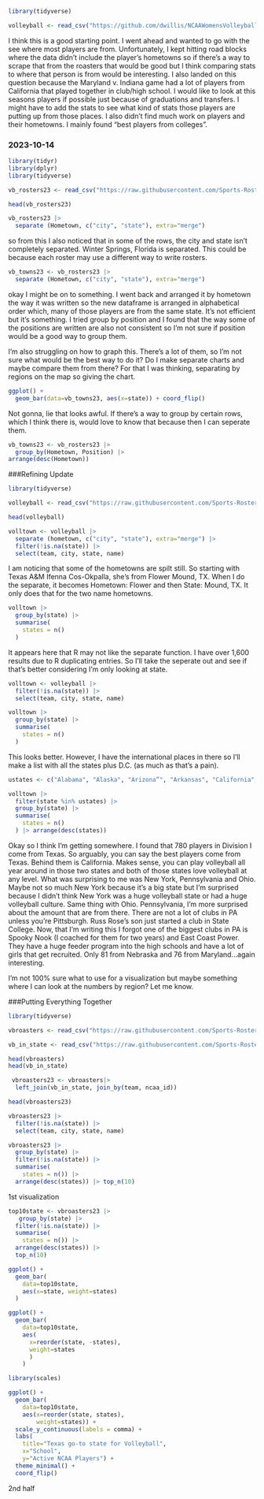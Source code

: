 ```r
library(tidyverse)
```
```r
volleyball <- read_csv("https://github.com/dwillis/NCAAWomensVolleyballData/blob/main/data/ncaa_womens_volleyball_playerstats_2023.csv")
```
I think this is a good starting point. I went ahead and wanted to go with the see where most players are from. Unfortunately, I kept hitting road blocks where the data didn't include the player's hometowns so if there's a way to scrape that from the roasters that would be good but I think comparing stats to where that person is from would be interesting. I also landed on this question because the Maryland v. Indiana game had a lot of players from California that played together in club/high school. 
I would like to look at this seasons players if possible just because of graduations and transfers. I might have to add the stats to see what kind of stats those players are putting up from those places. I also didn't find much work on players and their hometowns. I mainly found "best players from colleges". 

### 2023-10-14

```r
library(tidyr)
library(dplyr)
library(tidyverse)
```

```r
vb_rosters23 <- read_csv("https://raw.githubusercontent.com/Sports-Roster-Data/womens-volleyball/main/vb_rosters_2023_24.csv")
```

```r
head(vb_rosters23)
```

```r
vb_rosters23 |>
  separate (Hometown, c("city", "state"), extra="merge")
```
so from this I also noticed that in some of the rows, the city and state isn't completely separated. Winter Springs, Florida is separated. This could be because each roster may use a different way to write rosters. 

```r
vb_towns23 <- vb_rosters23 |>
  separate (Hometown, c("city", "state"), extra="merge")
```
okay I might be on to something. I went back and arranged it by hometown the way it was written so the new dataframe is arranged in alphabetical order which, many of those players are from the same state. It's not efficient but it's something. I tried group by position and I found that the way some of the positions are written are also not consistent so I'm not sure if position would be a good way to group them. 

I'm also struggling on how to graph this. There's a lot of them, so I'm not sure what would be the best way to do it? Do I make separate charts and maybe compare them from there? For that I was thinking, separating by regions on the map so giving the chart.

```r
ggplot() + 
  geom_bar(data=vb_towns23, aes(x=state)) + coord_flip()
```
Not gonna, lie that looks awful. If there's a way to group by certain rows, which I think there is, would love to know that because then I can seperate them. 
```r
vb_towns23 <- vb_rosters23 |>
  group_by(Hometown, Position) |>
arrange(desc(Hometown))
```
 
###Refining Update 

```r
library(tidyverse)
```


```r
volleyball <- read_csv("https://raw.githubusercontent.com/Sports-Roster-Data/womens-volleyball/main/rosters_2023-24_standard.csv")
```


```r
head(volleyball)
```


```r
volltown <- volleyball |>
  separate (hometown, c("city", "state"), extra="merge") |>
  filter(!is.na(state)) |>
  select(team, city, state, name)
```
I am noticing that some of the hometowns are spilt still. So starting with Texas A&M Ifenna Cos-Okpalla, she's from Flower Mound, TX. When I do the separate, it becomes Hometown: Flower and then State: Mound, TX. It only does that for the two name hometowns.

```r
volltown |> 
  group_by(state) |>
  summarise(
    states = n()
  )
```
It appears here that R may not like the separate function. I have over 1,600 results due to R duplicating entries. So I'll take the seperate out and see if that's better considering I'm only looking at state. 

```r
volltown <- volleyball |>
  filter(!is.na(state)) |>
  select(team, city, state, name)
```


```r
volltown |> 
  group_by(state) |>
  summarise(
    states = n()
  )
```
This looks better. However, I have the international places in there so I'll make a list with all the states plus D.C. (as much as that's a pain). 

```r
ustates <- c("Alabama", "Alaska", "Arizona”", "Arkansas", "California", "Colorado", "Connecticut", "Delaware", "District of Columbia", "Florida", "Georgia", "Hawaii", "Idaho", "Illinois", "Indiana", "Iowa", "Kansas", "Kentucky", "Louisiana", "Maine", "Maryland", "Massachusetts", "Michigan", "Minnesota", "Mississippi", "Missouri", "Montana", "Nebraska", "Nevada", "New Hampshire", "New Jersey", "New Mexico", "New York", "North Carolina", "North Dakota", "Ohio", "Oklahoma", "Oregon", "Pennsylvania", "Rhode Island", "South Carolina", "South Dakota", "Tennessee", "Texas", "Utah", "Vermont", "Virginia", "Washington", "West Virginia", "Wisconsin", "Wyoming")

volltown |> 
  filter(state %in% ustates) |>
  group_by(state) |>
  summarise(
    states = n()
  ) |> arrange(desc(states))
```
Okay so I think I'm getting somewhere. I found that 780 players in Division I come from Texas. So arguably, you can say the best players come from Texas. Behind them is California. Makes sense, you can play volleyball all year around in those two states and both of those states love volleyball at any level. What was surprising to me was New York, Pennsylvania and Ohio. Maybe not so much New York because it's a big state but I'm surprised because I didn't think New York was a huge volleyball state or had a huge volleyball culture. Same thing with Ohio. Pennsylvania, I'm more surprised about the amount that are from there. There are not a lot of clubs in PA unless you're Pittsburgh. Russ Rose's son just started a club in State College. Now, that I'm writing this I forgot one of the biggest clubs in PA is Spooky Nook (I coached for them for two years) and East Coast Power. They have a huge feeder program into the high schools and have a lot of girls that get recruited. Only 81 from Nebraska and 76 from Maryland...again interesting. 

I'm not 100% sure what to use for a visualization but maybe something where I can look at the numbers by region? Let me know. 

###Putting Everything Together

```r
library(tidyverse)
```

```r
vbroasters <- read_csv("https://raw.githubusercontent.com/Sports-Roster-Data/womens-volleyball/main/finished_rosters.csv")

vb_in_state <- read_csv("https://raw.githubusercontent.com/Sports-Roster-Data/womens-volleyball/main/teams.csv")
```

```r
head(vbroasters)
head(vb_in_state)
```

```r
 vbroasters23 <- vbroasters|> 
  left_join(vb_in_state, join_by(team, ncaa_id))
```

```r
head(vbroasters23)
```

```r
vbroasters23 |>
  filter(!is.na(state)) |>
  select(team, city, state, name)
```

```r
vbroasters23 |>
  group_by(state) |>
  filter(!is.na(state)) |>
  summarise(
    states = n()) |>
  arrange(desc(states)) |> top_n(10)
```
1st visualization 

```r
top10state <- vbroasters23 |>
   group_by(state) |>
  filter(!is.na(state)) |>
  summarise(
    states = n()) |>
  arrange(desc(states)) |> 
  top_n(10)
```

```r
ggplot() + 
  geom_bar(
    data=top10state, 
    aes(x=state, weight=states)
  )
```

```r
ggplot() + 
  geom_bar(
    data=top10state, 
    aes(
      x=reorder(state, -states), 
      weight=states
      )
    )
```


```r
library(scales)
```

```r
ggplot() + 
  geom_bar(
    data=top10state, 
    aes(x=reorder(state, states),
        weight=states)) + 
  scale_y_continuous(labels = comma) +
  labs(
    title="Texas go-to state for Volleyball", 
    x="School", 
    y="Active NCAA Players") + 
  theme_minimal() + 
  coord_flip()
```
2nd half
